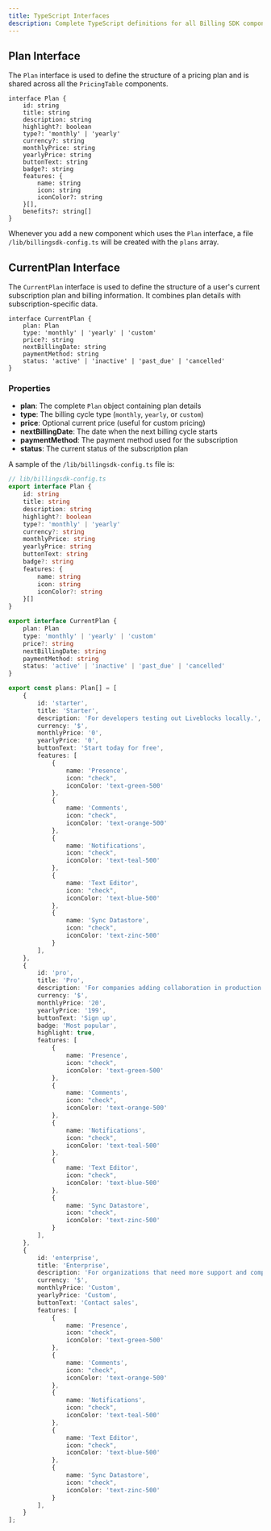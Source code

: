 ---
title: TypeScript Interfaces
description: Complete TypeScript definitions for all Billing SDK components and data structures
---

## Plan Interface

The `Plan` interface is used to define the structure of a pricing plan and is shared across all the `PricingTable` components.

```tsx
interface Plan {
    id: string
    title: string
    description: string
    highlight?: boolean
    type?: 'monthly' | 'yearly'
    currency?: string
    monthlyPrice: string
    yearlyPrice: string
    buttonText: string
    badge?: string
    features: {
        name: string
        icon: string
        iconColor?: string
    }[],
    benefits?: string[]
}
```

Whenever you add a new component which uses the `Plan` interface, a file `/lib/billingsdk-config.ts` will be created with the `plans` array.

## CurrentPlan Interface

The `CurrentPlan` interface is used to define the structure of a user's current subscription plan and billing information. It combines plan details with subscription-specific data.

```tsx
interface CurrentPlan {
    plan: Plan
    type: 'monthly' | 'yearly' | 'custom'
    price?: string
    nextBillingDate: string
    paymentMethod: string
    status: 'active' | 'inactive' | 'past_due' | 'cancelled'
}
```

### Properties

- **plan**: The complete `Plan` object containing plan details
- **type**: The billing cycle type (`monthly`, `yearly`, or `custom`)
- **price**: Optional current price (useful for custom pricing)
- **nextBillingDate**: The date when the next billing cycle starts
- **paymentMethod**: The payment method used for the subscription
- **status**: The current status of the subscription plan

A sample of the `/lib/billingsdk-config.ts` file is:

```ts
// lib/billingsdk-config.ts
export interface Plan {
    id: string
    title: string
    description: string
    highlight?: boolean
    type?: 'monthly' | 'yearly'
    currency?: string
    monthlyPrice: string
    yearlyPrice: string
    buttonText: string
    badge?: string
    features: {
        name: string
        icon: string
        iconColor?: string
    }[]
}

export interface CurrentPlan {
    plan: Plan
    type: 'monthly' | 'yearly' | 'custom'
    price?: string
    nextBillingDate: string
    paymentMethod: string
    status: 'active' | 'inactive' | 'past_due' | 'cancelled'
}

export const plans: Plan[] = [
    {
        id: 'starter',
        title: 'Starter',
        description: 'For developers testing out Liveblocks locally.',
        currency: '$',
        monthlyPrice: '0',
        yearlyPrice: '0',
        buttonText: 'Start today for free',
        features: [
            {
                name: 'Presence',
                icon: "check",
                iconColor: 'text-green-500'
            },
            {
                name: 'Comments',
                icon: "check",
                iconColor: 'text-orange-500'
            },
            {
                name: 'Notifications',
                icon: "check",
                iconColor: 'text-teal-500'
            },
            {
                name: 'Text Editor',
                icon: "check",
                iconColor: 'text-blue-500'
            },
            {
                name: 'Sync Datastore',
                icon: "check",
                iconColor: 'text-zinc-500'
            }
        ],
    },
    {
        id: 'pro',
        title: 'Pro',
        description: 'For companies adding collaboration in production.',
        currency: '$',
        monthlyPrice: '20',
        yearlyPrice: '199',
        buttonText: 'Sign up',
        badge: 'Most popular',
        highlight: true,
        features: [
            {
                name: 'Presence',
                icon: "check",
                iconColor: 'text-green-500'
            },
            {
                name: 'Comments',
                icon: "check",
                iconColor: 'text-orange-500'
            },
            {
                name: 'Notifications',
                icon: "check",
                iconColor: 'text-teal-500'
            },
            {
                name: 'Text Editor',
                icon: "check",
                iconColor: 'text-blue-500'
            },
            {
                name: 'Sync Datastore',
                icon: "check",
                iconColor: 'text-zinc-500'
            }
        ],
    },
    {
        id: 'enterprise',
        title: 'Enterprise',
        description: 'For organizations that need more support and compliance features.',
        currency: '$',
        monthlyPrice: 'Custom',
        yearlyPrice: 'Custom',
        buttonText: 'Contact sales',
        features: [
            {
                name: 'Presence',
                icon: "check",
                iconColor: 'text-green-500'
            },
            {
                name: 'Comments',
                icon: "check",
                iconColor: 'text-orange-500'
            },
            {
                name: 'Notifications',
                icon: "check",
                iconColor: 'text-teal-500'
            },
            {
                name: 'Text Editor',
                icon: "check",
                iconColor: 'text-blue-500'
            },
            {
                name: 'Sync Datastore',
                icon: "check",
                iconColor: 'text-zinc-500'
            }
        ],
    }
];
```